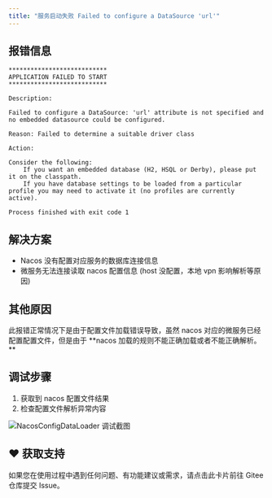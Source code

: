 ```yaml
---
title: "服务启动失败 Failed to configure a DataSource 'url'"
---
```


## 报错信息

```shell
***************************
APPLICATION FAILED TO START
***************************

Description:

Failed to configure a DataSource: 'url' attribute is not specified and no embedded datasource could be configured.

Reason: Failed to determine a suitable driver class

Action:

Consider the following:
	If you want an embedded database (H2, HSQL or Derby), please put it on the classpath.
	If you have database settings to be loaded from a particular profile you may need to activate it (no profiles are currently active).

Process finished with exit code 1
```

## 解决方案

- Nacos 没有配置对应服务的数据库连接信息
- 微服务无法连接读取 nacos 配置信息 (host 没配置，本地 vpn 影响解析等原因)

## 其他原因

<Warning>
此报错正常情况下是由于配置文件加载错误导致，虽然 nacos 对应的微服务已经配置配置文件，但是由于 **nacos 加载的规则不能正确加载或者不能正确解析。**
</Warning>

## 调试步骤

1. 获取到 nacos 配置文件结果
2. 检查配置文件解析异常内容

![NacosConfigDataLoader 调试截图](https://minio.pigx.vip/oss/1661770586.png)

## ♥️ 获取支持
<Card title="遇到问题？" horizontal icon="link" href="https://gitee.com/log4j/pig/issues">
  如果您在使用过程中遇到任何问题、有功能建议或需求，请点击此卡片前往 Gitee 仓库提交 Issue。
</Card>

